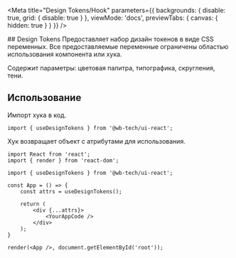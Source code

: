 


<Meta
    title="Design Tokens/Hook"
    parameters={{
        backgrounds: {
            disable: true,
            grid: {
                disable: true
            }
        },
        viewMode: 'docs',
        previewTabs: {
            canvas: {
                hidden: true
            }
        }
    }}
/>

<Colors />
## Design Tokens
Предоставляет набор дизайн токенов в виде CSS переменных. Все предоставляемые переменные ограничены областью использования компонента или хука.

Содержит параметры: цветовая палитра, типографика, скругления, тени.

## Использование
Импорт хука в код.
```tsx
import { useDesignTokens } from '@wb-tech/ui-react';
```

Хук возвращает объект с атрибутами для использования.
```tsx
import React from 'react';
import { render } from 'react-dom';

import { useDesignTokens } from '@wb-tech/ui-react';

const App = () => {
    const attrs = useDesignTokens();

    return (
        <div {...attrs}>
            <YourAppCode />
        </div>
    );
}

render(<App />, document.getElementById('root'));
```

<Source />
